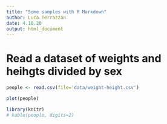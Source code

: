 ```yaml
---
title: "Some samples with R Markdown"
author: Luca Terrazzan
date: 4.10.20
output: html_document
---
```


# Read a dataset of weights and heihgts divided by sex

```r
people <- read.csv(file='data/weight-height.csv')
```

```r
plot(people)
```

```r
library(knitr)
# kable(people, digits=2)
```
